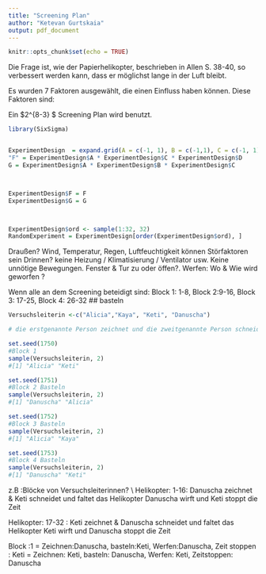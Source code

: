 ```yaml
---
title: "Screening Plan"
author: "Ketevan Gurtskaia"
output: pdf_document
---
```


```r
knitr::opts_chunk$set(echo = TRUE)
```

\begin{center}
	
\textbf{\Large{Das Helikopterexperiment}} \\

Kaya Maria Bayer, Ketevan Gurtskaia, Alicia Hemmersbach, Danuscha Große-Hering

\end{center}
 
Die Frage ist, wie der Papierhelikopter, beschrieben in Allen S. 38-40, so verbessert werden kann,
dass er möglichst lange in der Luft bleibt.

Es wurden 7 Faktoren ausgewählt, die einen Einfluss haben können. Diese Faktoren sind:
\begin{table}[h]
	\begin{tabular}{l}
		
		Faktor \\
		\hline
		 A = Länge der Flügel \\
		 B = Breite der Flügel \\
     C = Körperlänge \\		 
		 D = Beinlänge \\
		 E = Fußlänge \\
		 F = Breite des Folds \\
		 G = Winkel des Folds  \\
\end{tabular}
\end{table}		 
		 
\begin{table}[h]
	\begin{tabular}{l}
		
		Confounding \\
		\hline
		
		 F = ACD \\
		 G = ABC  \\
		  
\end{tabular}
\end{table}		 
		 		 
 
 Ein $2^{8-3} $ Screening Plan wird benutzt. \newline
```r

library(SixSigma)


ExperimentDesign  = expand.grid(A = c(-1, 1), B = c(-1,1), C = c(-1, 1), D = c(-1,1), E = c(-1,1) )
"F" = ExperimentDesign$A * ExperimentDesign$C * ExperimentDesign$D
G = ExperimentDesign$A * ExperimentDesign$B * ExperimentDesign$C



ExperimentDesign$F = F
ExperimentDesign$G = G



ExperimentDesign$ord <- sample(1:32, 32)
RandomExperiment = ExperimentDesign[order(ExperimentDesign$ord), ]
```
 

\begin{table}[h]
\begin{tabular}{|l|lllllll|}
  \hline
 & A & B & C & D & E & F & G  \\ 
  \hline
  1 & -1 & -1 & -1 & -1 & -1 & -1 & -1  \\ 
  2 & 1 & -1 & -1 & -1 & -1 & 1 & 1 \\ 
  3 & -1 & 1 & -1 & -1 & -1 & -1 & 1  \\ 
  4 & 1 & 1 & -1 & -1 & -1 & 1 & -1  \\ 
  5 & -1 & -1 & 1 & -1 & -1 & 1 & 1  \\ 
  6 & 1 & -1 & 1 & -1 & -1 & -1& -1  \\ 
  7 & -1 & 1 & 1 & -1 & -1 & 1 & -1  \\ 
  8 & 1 & 1 & 1 & -1 & -1 & -1 & 1  \\ 
  9 & -1 & -1 & -1 & 1 & -1 & 1 & -1  \\ 
  10 & 1 & -1 & -1 & 1 & -1 & -1 & 1  \\ 
  11 & -1 & 1 & -1 & 1 & -1 & 1 & 1  \\ 
  12 & 1 & 1 & -1 & 1 & -1 & -1 & -1  \\ 
  13 & -1 & -1 & 1 & 1 & -1 & -1 & 1  \\ 
  14 & 1 & -1 & 1 & 1 & -1 & 1 & -1  \\ 
  15 & -1 & 1 & 1 & 1 & -1 & -1 & -1  \\ 
  16 & 1 & 1 & 1 & 1 & -1 & 1 & 1  \\ 
  17 & -1 & -1 & -1 & -1 & 1 & -1 & -1  \\ 
  18 & 1 & -1 & -1 & -1 & 1 & 1 & 1  \\ 
  19 & -1 & 1 & -1 & -1 & 1 & -1 & 1  \\ 
  20 & 1 & 1 & -1 & -1 & 1 & 1 & -1  \\ 
  21 & -1 & -1 & 1 & -1 & 1 & 1 & 1 \\ 
  22 & 1 & -1 & 1 & -1 & 1 & -1 & -1  \\ 
  23 & -1 & 1 & 1 & -1 & 1 & 1 & -1  \\ 
  24 & 1 & 1 & 1 & -1 & 1 & -1 & 1  \\ 
  25 & -1 & -1 & -1 & 1 & 1 & 1 & -1  \\ 
  26 & 1 & -1 & -1 & 1 & 1 & -1 & 1  \\ 
  27 & -1 & 1 & -1 & 1 & 1 & 1 & 1 \\ 
  28 & 1 & 1 & -1 & 1 & 1 & -1 & -1  \\ 
  29 & -1 & -1 & 1 & 1 & 1 & -1 & 1  \\ 
  30 & 1 & -1 & 1 & 1 & 1 & 1 & -1  \\ 
  31 & -1 & 1 & 1 & 1 & 1 & -1 & -1  \\ 
  32 & 1 & 1 & 1 & 1 & 1 & 1 & 1 \\ 
   \hline
\end{tabular}
\end{table} 
 


\centering
\begin{tabular}{|r|rr|}
  \hline
  Faktor & \multicolumn{2}{c} {Kodierung} \vline \\
  \hline
   & -1 & 1 \\ 
  \hline
 A & 7cm & 12cm \\ 
  B & 5cm & 3cm \\ 
 C & 5cm & 2cm \\ 
  D & 9cm & 4.5cm \\ 
  E & 3cm & 0cm \\ 
 F & 3cm & 1cm \\ 
 G & $100^o$ & $135^o$ \\ 
   \hline
   
\end{tabular}

	

Draußen? Wind, Temperatur, Regen, Luftfeuchtigkeit können Störfaktoren sein \newline
Drinnen? keine Heizung / Klimatisierung / Ventilator usw. Keine unnötige Bewegungen. Fenster & Tur zu oder öffen?. \newline
Werfen: Wo & Wie wird geworfen ?
	
Wenn alle an dem Screening beteidigt sind:
Block 1: 1-8, Block 2:9-16, Block 3: 17-25, Block 4: 26-32
## basteln
```r
Versuchsleiterin <-c("Alicia","Kaya", "Keti", "Danuscha")

# die erstgenannte Person zeichnet und die zweitgenannte Person schneidet/faltet

set.seed(1750)
#Block 1 
sample(Versuchsleiterin, 2)
#[1] "Alicia" "Keti"  

set.seed(1751)
#Block 2 Basteln
sample(Versuchsleiterin, 2)
#[1] "Danuscha" "Alicia" 

set.seed(1752)
#Block 3 Basteln
sample(Versuchsleiterin, 2)
#[1] "Alicia" "Kaya"  

set.seed(1753)
#Block 4 Basteln
sample(Versuchsleiterin, 2)
#[1] "Danuscha" "Keti"    
```




\begin{table}[ht]
\centering
\begin{tabular}{|r|rrrrrrr|r|r|}
  \hline
 & A & B & C & D & E & F & G & ord & Block\\ 
  \hline
25 & -1 & -1 & -1 & 1 & 1 & 1 & -1 &   1  & 1\\ 
  3 & -1 & 1 & -1 & -1 & -1 & -1 & 1 &   2  & 1\\ 
  27 & -1 & 1 & -1 & 1 & 1 & 1 & 1 &   3 &1\\ 
  13 & -1 & -1 & 1 & 1 & -1 & -1 & 1 &   4 &1\\ 
  24 & 1 & 1 & 1 & -1 & 1 & -1 & 1 &   5 &1\\ 
  16 & 1 & 1 & 1 & 1 & -1 & 1 & 1 &   6 &1 \\ 
  30 & 1 & -1 & 1 & 1 & 1 & 1& -1 &   7 &1\\ 
  9 & -1 & -1 & -1 & 1 & -1 & 1 & -1 &   8 &1 \\ 
  15 & -1 & 1 & 1 & 1 & -1 & -1 &  -1 &   9 &1\\ 
  10 & 1 & -1 & -1 & 1 & -1 & -1& 1 &  10 &1 \\ 
  32 & 1 & 1 & 1 & 1 & 1 & 1 & 1 &  11 &1\\ 
  22 & 1 & -1 & 1 & -1 & 1 & -1 & -1 &  12 &1\\ 
  20 & 1 & 1 & -1 & -1 & 1 & 1 & -1 &  13 &1\\ 
  14 & 1 & -1 & 1 & 1 & -1 & 1 & -1 &  14 &1\\ 
  4 & 1 & 1 & -1 & -1 & -1 & 1 & -1 &  15 &1 \\ 
  11 & -1 & 1 & -1 & 1 & -1 & 1 & 1 &  16&1 \\ 
  17 & -1 & -1 & -1 & -1 & 1 & -1 & -1 &  17 &2 \\ 
  26 & 1 & -1 & -1 & 1 & 1 & -1 & 1 &  18 &2\\ 
  8 & 1 & 1 & 1 & -1 & -1 & -1 & 1 &  19 &2\\ 
  23 & -1 & 1 & 1 & -1 & 1 & 1 & -1 &  20 &2\\ 
  1 & -1 & -1 & -1 & -1 & -1 & -1 & -1 &  21 &2\\ 
  29 & -1 & -1 & 1 & 1 & 1 & -1 & 1 &  22&2 \\ 
  2 & 1 & -1 & -1 & -1 & -1 & 1 & 1 &  23&2 \\ 
  7 & -1 & 1 & 1 & -1 & -1 & 1 & -1 &  24 &2 \\ 
  21 & -1 & -1 & 1 & -1 & 1 & 1 & 1 &  25 &2\\ 
  28 & 1 & 1 & -1 & 1 & 1 & -1 & -1 &  26 &2\\ 
  18 & 1 & -1 & -1 & -1 & 1 & 1 & 1 &  27 &2\\ 
  12 & 1 & 1 & -1 & 1 & -1 & -1 & -1 &  28 &2 \\ 
  6 & 1 & -1 & 1 & -1 & -1 & -1 & -1 &  29 &2 \\ 
  19 & -1 & 1 & -1 & -1 & 1 & -1 & 1 &  30 &2\\ 
  5 & -1 & -1 & 1 & -1 & -1 & 1 & 1 &  31 &2\\ 
  31 & -1 & 1 & 1 & 1 & 1 & -1 & -1 &  32 &2\\ 
   \hline
\end{tabular}
\end{table}
		 
	

z.B :Blöcke von  Versuchsleiterinnen? \\
Helikopter: 1-16: \newline
Danuscha zeichnet & Keti schneidet und faltet das Helikopter \newline
Danuscha wirft und Keti stoppt die Zeit \newline

Helikopter: 17-32 : \newline
Keti zeichnet & Danuscha schneidet und faltet das Helikopter \newline
Keti wirft und Danuscha stoppt die Zeit \newline

Block :1 = Zeichnen:Danuscha, basteln:Keti, Werfen:Danuscha, Zeit stoppen : Keti \newline
2= Zeichnen: Keti, basteln: Danuscha, Werfen: Keti, Zeitstoppen: Danuscha \newline 

		 